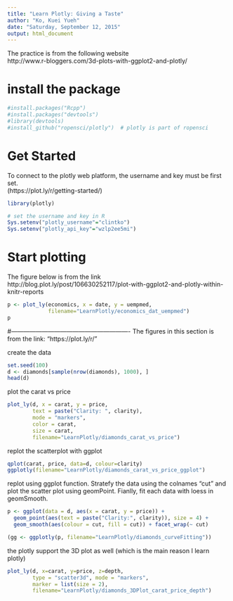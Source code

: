 ```yaml
---
title: "Learn Plotly: Giving a Taste"
author: "Ko, Kuei Yueh"
date: "Saturday, September 12, 2015"
output: html_document
---
```


The practice is from the following website  
http://www.r-bloggers.com/3d-plots-with-ggplot2-and-plotly/

# install the package
```r
#install.packages("Rcpp")
#install.packages("devtools")
#library(devtools)
#install_github("ropensci/plotly")  # plotly is part of ropensci
```

# Get Started
To connect to the plotly web platform, the username and key must be first set.  
(https://plot.ly/r/getting-started/)
```r
library(plotly)

# set the username and key in R
Sys.setenv("plotly_username"="clintko")
Sys.setenv("plotly_api_key"="wzlp2ee5mi")
```

# Start plotting
The figure below is from the link  
http://blog.plot.ly/post/106630252117/plot-with-ggplot2-and-plotly-within-knitr-reports
```r
p <- plot_ly(economics, x = date, y = uempmed, 
             filename="LearnPlotly/economics_dat_uempmed")
p
```

#----------------------------------------------------------
The figures in this section is from the link: "https://plot.ly/r/"

create the data
```r
set.seed(100)
d <- diamonds[sample(nrow(diamonds), 1000), ]
head(d)
```

plot the carat vs price
```r
plot_ly(d, x = carat, y = price, 
        text = paste("Clarity: ", clarity),
        mode = "markers", 
        color = carat, 
        size = carat,
        filename="LearnPlotly/diamonds_carat_vs_price")
```

replot the scatterplot with ggplot
```r
qplot(carat, price, data=d, colour=clarity)
ggplotly(filename="LearnPlotly/diamonds_carat_vs_price_ggplot")
```

replot using ggplot function. Stratefy the data using the colnames "cut" and plot the scatter plot using geomPoint. Fianlly, fit each data with loess in geomSmooth.
```r
p <- ggplot(data = d, aes(x = carat, y = price)) +
  geom_point(aes(text = paste("Clarity:", clarity)), size = 4) +
  geom_smooth(aes(colour = cut, fill = cut)) + facet_wrap(~ cut)

(gg <- ggplotly(p, filename="LearnPlotly/diamonds_curveFitting"))
```

the plotly support the 3D plot as well (which is the main reason I learn plotly)
```r
plot_ly(d, x=carat, y=price, z=depth, 
        type = "scatter3d", mode = "markers", 
        marker = list(size = 2), 
        filename="LearnPlotly/diamonds_3DPlot_carat_price_depth")
```


